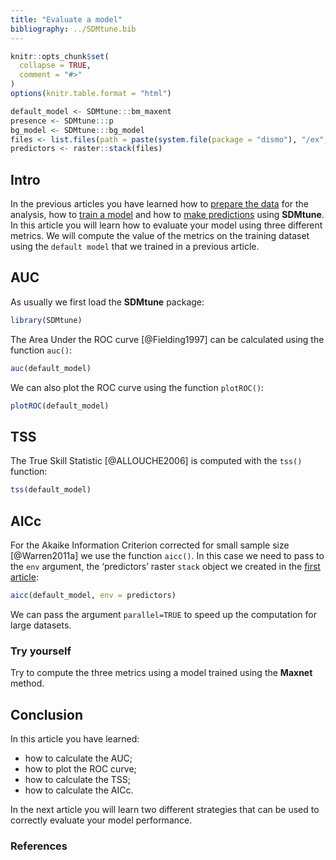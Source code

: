 ```yaml
---
title: "Evaluate a model"
bibliography: ../SDMtune.bib
---
```


```r
knitr::opts_chunk$set(
  collapse = TRUE,
  comment = "#>"
)
options(knitr.table.format = "html")
```

```r
default_model <- SDMtune:::bm_maxent
presence <- SDMtune:::p
bg_model <- SDMtune:::bg_model
files <- list.files(path = paste(system.file(package = "dismo"), "/ex", sep = ""), pattern = "grd", full.names = T)
predictors <- raster::stack(files)
```

## Intro

In the previous articles you have learned how to [prepare the data](./prepare_data.html) for the analysis, how to [train a model](./train_model.html) and how to [make predictions](./make_predictions.html) using **SDMtune**. In this article you will learn how to evaluate your model using three different metrics. We will compute the value of the metrics on the training dataset using the `default model` that we trained in a previous article.

## AUC

As usually we first load the **SDMtune** package:

```r
library(SDMtune)
```

The Area Under the ROC curve [@Fielding1997] can be calculated using the function `auc()`:
```r
auc(default_model)
```

We can also plot the ROC curve using the function `plotROC()`:
```r
plotROC(default_model)
```

## TSS

The True Skill Statistic [@ALLOUCHE2006] is computed with the `tss()` function:
```r
tss(default_model)
```

## AICc

For the Akaike Information Criterion corrected for small sample size [@Warren2011a] we use the function `aicc()`. In this case we need to pass to the `env` argument, the 'predictors' raster `stack` object we created in the [first article](./prepare_data.html#acquire-environmental-variables):
```r
aicc(default_model, env = predictors)
```

We can pass the argument `parallel=TRUE` to speed up the computation for large datasets.

### Try yourself

Try to compute the three metrics using a model trained using the **Maxnet** method.

## Conclusion

In this article you have learned:

* how to calculate the AUC;
* how to plot the ROC curve;
* how to calculate the TSS;
* how to calculate the AICc.

In the next article you will learn two different strategies that can be used to correctly evaluate your model performance.

### References
